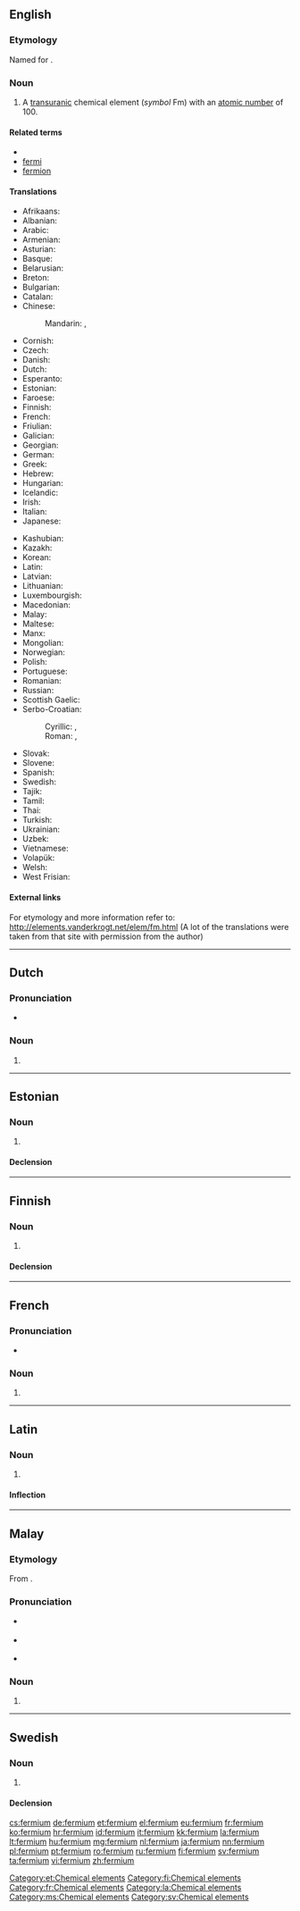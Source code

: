 {{also|Fermium}}
==English==

{{elements|Fm|einsteinium|Es|mendelevium|Md}}

===Etymology===
Named for {{w|Enrico Fermi}}.

===Noun===
{{en-noun|-}}
{{wikipedia}}

# A [[transuranic]] chemical element (''symbol'' Fm) with an [[atomic number]] of 100.

====Related terms====
* {{w|Enrico Fermi|Fermi}}
* [[fermi]]
* [[fermion]]

====Translations====
{{trans-top|chemical element}}
* Afrikaans: {{t|af|fermium}}
* Albanian: {{t-|sq|fermium}}
* Arabic: {{t|ar|فرميوم|tr=fírmiyum|m}}
* Armenian: {{t-|hy|ֆերմիում|tr=fermium}}
* Asturian: {{t-|ast|fermiu|m}}
* Basque: {{t|eu|fermioa}}
* Belarusian: {{t|be|фермiй|tr=férmij|m}}
* Breton: {{t|br|fermiom}}
* Bulgarian: {{t-|bg|фермий|m|tr=férmij}}
* Catalan: {{t|ca|fermi|m}}
* Chinese:
*: Mandarin: {{t|cmn|鐨}}, {{t|cmn|镄|tr=fèi}}
* Cornish: {{t|kw|fermyum}}
* Czech: {{t+|cs|fermium}}
* Danish: {{t-|da|fermium}}
* Dutch: {{t+|nl|fermium|n}}
* Esperanto: {{t-|eo|fermio}}
* Estonian: {{t+|et|fermium}}
* Faroese: {{t-|fo|fermium}}
* Finnish: {{t+|fi|fermium}}
* French: {{t+|fr|fermium|m}}
* Friulian: {{t|fur|fermi}}
* Galician: {{t|gl|fermio|m}}
* Georgian: {{t|ka|ფერმიუმი|tr=p‘ermiumi}}
* German: {{t+|de|Fermium|n}}
* Greek: {{t+|el|φέρμιο|n|tr=férmio}}
* Hebrew: {{t|he|פרמיום|tr=férmiyum}}
* Hungarian: {{t+|hu|fermium}}
* Icelandic: {{t+|is|fermín}}
* Irish: {{t|ga|fearmiam}}
* Italian: {{t+|it|fermio|m}}
* Japanese: {{t+|ja|フェルミウム|tr=ferumiumu}}
{{trans-mid}}
* Kashubian: {{t|csb|ferm}}
* Kazakh: {{t-|kk|фермий|tr=fermii|sc=Cyrl}}
* Korean: {{t|ko|페르뮴|tr=pereumyum}}
* Latin: {{t+|la|fermium|n}}
* Latvian: {{t|lv|fermijs}}
* Lithuanian: {{t+|lt|fermis}}
* Luxembourgish: {{t|lb|Fermium|n}}
* Macedonian: {{t|mk|фермиум|tr=férmium|m}}
* Malay: {{t-|ms|fermium}}
* Maltese: {{t|mt|fermjum}}
* Manx: {{t|gv|fermium}}
* Mongolian: {{t|mn|ферми|tr=fermi}}
* Norwegian: {{t-|no|fermium}}
* Polish: {{t+|pl|ferm|m}}
* Portuguese: {{t+|pt|férmio|m}}
* Romanian: {{t+|ro|fermiu|n}}
* Russian: {{t+|ru|фермий|m|tr=férmij}}
* Scottish Gaelic: {{t|gd|feirmiam}}
* Serbo-Croatian:
*: Cyrillic: {{t|sh|фермиj|m}}, {{t|sh|фермиjум|m}}
*: Roman: {{t|sh|fermij|m}}, {{t|sh|fermijum|m}}
* Slovak: {{t-|sk|fermium}}
* Slovene: {{t+|sl|fermij}}
* Spanish: {{t+|es|fermio|m}}
* Swedish: {{t+|sv|fermium|n}}
* Tajik: {{t|tg|fermi'}}
* Tamil: {{t|ta|வெளுகன்|tr=veLugan}}
* Thai: {{t|th|เฟอร์เมียม|tr=foemiam}}
* Turkish: {{t+|tr|fermiyum}}
* Ukrainian: {{t|uk|фермiй|tr=férmij|m}}
* Uzbek: {{t-|uz|фермий|tr=fermiy|sc=Cyrl}}
* Vietnamese: {{t|vi|fecmi}}
* Volapük: {{t-|vo|fermin}}
* Welsh: {{t|cy|ffermiwm}}
* West Frisian: {{t|fy|fermium}}
{{trans-bottom}}

====External links====
For etymology and more information refer to:
http://elements.vanderkrogt.net/elem/fm.html
(A lot of the translations were taken from that site with permission from the author)

----

==Dutch==
{{wikipedia|lang=nl}}
{{elements|Fm|einsteinium|Es|mendelevium|Md|lang=nl}}

===Pronunciation===
* {{audio|Nl-fermium.ogg|Audio}}

===Noun===
{{nl-noun|n|-|-}}

# {{l|en|fermium}}

----

==Estonian==

===Noun===
{{et-noun|fermiumi|fermiumi|par2=fermiumit}}

# {{l|en|fermium}}

====Declension====
{{et-decl-seminar|fermium}}
{{et-decl-redel|fermium}}

[[Category:et:Chemical elements]]

----

==Finnish==
{{wikipedia|lang=fi}}

===Noun===
{{fi-noun}}

# {{l|en|fermium}}

====Declension====
{{fi-decl-risti|fermium|i=0}}

[[Category:fi:Chemical elements]]

----

==French==
{{wikipedia|lang=fr}}

===Pronunciation===
* {{IPA|/fɛʁ.mjɔm/|lang=fr}}

===Noun===
{{fr-noun-unc|m}}

# {{l|en|fermium}}

[[Category:fr:Chemical elements]]

----

==Latin==
{{wikipedia|lang=la}}

===Noun===
{{la-noun|fermium|fermii|fermiī|n|second}}

# {{l|en|fermium}}

====Inflection====
{{la-decl-2nd-N|fermi}}

[[Category:la:Chemical elements]]

----

==Malay==
{{wikipedia|lang=ms}}
{{elements|Fm|einsteinium|Es|mendelevium|Md|lang=ms}}

===Etymology===
From {{etyl|en|ms}} {{term|fermium|lang=en}}.

===Pronunciation===
* {{a|Johor-Selangor}} {{IPA|/fə(r)miom/|lang=ms}}
* {{a|Riau-Lingga}} {{IPA|/fə(r)miʊm/|lang=ms}}
* {{rhymes|iom|jom|om|lang=ms}}

===Noun===
{{head|ms|noun}}

# {{l|en|fermium}}

[[Category:ms:Chemical elements]]

----

==Swedish==
{{wikipedia|lang=sv}}

===Noun===
{{sv-noun|g=n|-}}

# {{l|en|fermium}}

====Declension====
{{sv-noun-unc-irreg-n|2=fermiumet}}

[[Category:sv:Chemical elements]]

[[cs:fermium]]
[[de:fermium]]
[[et:fermium]]
[[el:fermium]]
[[eu:fermium]]
[[fr:fermium]]
[[ko:fermium]]
[[hr:fermium]]
[[id:fermium]]
[[it:fermium]]
[[kk:fermium]]
[[la:fermium]]
[[lt:fermium]]
[[hu:fermium]]
[[mg:fermium]]
[[nl:fermium]]
[[ja:fermium]]
[[nn:fermium]]
[[pl:fermium]]
[[pt:fermium]]
[[ro:fermium]]
[[ru:fermium]]
[[fi:fermium]]
[[sv:fermium]]
[[ta:fermium]]
[[vi:fermium]]
[[zh:fermium]]